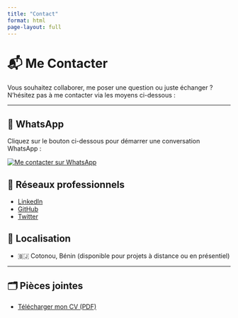 ```yaml
---
title: "Contact"
format: html
page-layout: full
---
```


# 📬 Me Contacter

Vous souhaitez collaborer, me poser une question ou juste échanger ?  
N’hésitez pas à me contacter via les moyens ci-dessous :

---

## 💬 WhatsApp

Cliquez sur le bouton ci-dessous pour démarrer une conversation WhatsApp :

[![Me contacter sur WhatsApp](https://img.shields.io/badge/💬%20WhatsApp-Contact-green?logo=whatsapp&style=for-the-badge)](https://wa.me/2290151344289)

## 💼 Réseaux professionnels

- [LinkedIn](https://www.linkedin.com/in/dona-erick)
- [GitHub](https://github.com/dona-eric)
- [Twitter](https://twitter.com/Ericschrodinger)

## 📍 Localisation

- 🇧🇯 Cotonou, Bénin (disponible pour projets à distance ou en présentiel)

---

## 🗂 Pièces jointes

- [Télécharger mon CV (PDF)](files/cv_eric.pdf)
